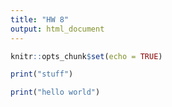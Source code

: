```yaml
---
title: "HW 8"
output: html_document
---
```


```r
knitr::opts_chunk$set(echo = TRUE)
```

```r

print("stuff")

```

```r

print("hello world")

```

